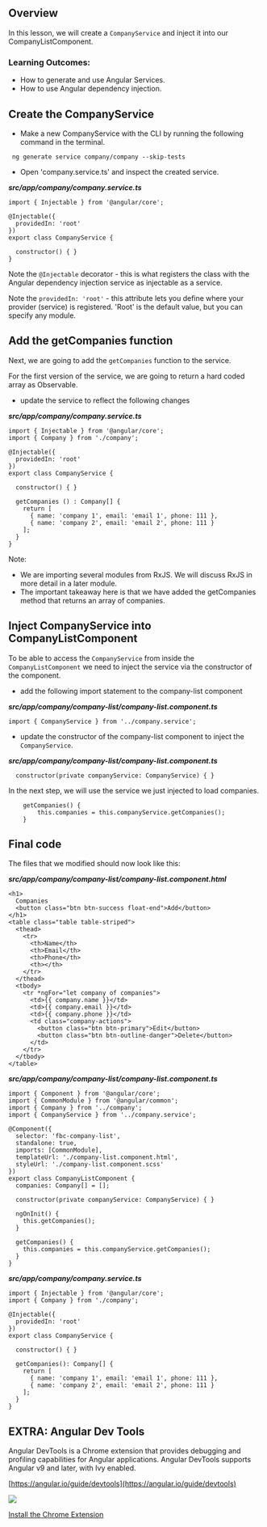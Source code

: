 ## Overview

In this lesson, we will create a ```CompanyService``` and inject it into our CompanyListComponent.

### Learning Outcomes: 
- How to generate and use Angular Services.
- How to use Angular dependency injection.


## Create the CompanyService 


- Make a new CompanyService with the CLI by running the following command in the terminal. 

```
 ng generate service company/company --skip-tests
```

- Open 'company.service.ts' and inspect the created service.

***src/app/company/company.service.ts***

```
import { Injectable } from '@angular/core';

@Injectable({
  providedIn: 'root'
})
export class CompanyService {

  constructor() { }
}

```

Note the ```@Injectable``` decorator - this is what registers the class with the Angular dependency injection service as injectable as a service.

Note the ```providedIn: 'root'``` - this attribute lets you define where your provider (service) is registered. 'Root' is the default value, but you can specify any module.
 
## Add the getCompanies function

Next, we are going to add the ```getCompanies``` function to the service.

For the first version of the service, we are going to return a hard coded array as Observable.

- update the service to reflect the following changes

***src/app/company/company.service.ts***

```
import { Injectable } from '@angular/core';
import { Company } from './company';

@Injectable({
  providedIn: 'root'
})
export class CompanyService {

  constructor() { }

  getCompanies () : Company[] {
    return [
      { name: 'company 1', email: 'email 1', phone: 111 },
      { name: 'company 2', email: 'email 2', phone: 111 }
    ];
  }
}
```

Note: 

- We are importing several modules from RxJS. We will discuss RxJS in more detail in a later module.
- The important takeaway here is that we have added the getCompanies method that returns an array of companies.

## Inject CompanyService into CompanyListComponent

To be able to access the ```CompanyService``` from inside the ```CompanyListComponent``` we need to inject the service via the constructor of the component.

- add the following import statement to the company-list component

***src/app/company/company-list/company-list.component.ts***

```
import { CompanyService } from '../company.service';
```

- update the constructor of the company-list component to inject the ```CompanyService```.

***src/app/company/company-list/company-list.component.ts***

```
  constructor(private companyService: CompanyService) { }
```

In the next step, we will use the service we just injected to load companies.

```
    getCompanies() {
        this.companies = this.companyService.getCompanies();
    }
```

## Final code

The files that we modified should now look like this:

***src/app/company/company-list/company-list.component.html***

```
<h1>
  Companies
  <button class="btn btn-success float-end">Add</button>
</h1>
<table class="table table-striped">
  <thead>
    <tr>
      <th>Name</th>
      <th>Email</th>
      <th>Phone</th>
      <th></th>
    </tr>
  </thead>
  <tbody>
    <tr *ngFor="let company of companies">
      <td>{{ company.name }}</td>
      <td>{{ company.email }}</td>
      <td>{{ company.phone }}</td>
      <td class="company-actions">
        <button class="btn btn-primary">Edit</button>
        <button class="btn btn-outline-danger">Delete</button>
      </td>
    </tr>
  </tbody>
</table>
```

***src/app/company/company-list/company-list.component.ts***

```
import { Component } from '@angular/core';
import { CommonModule } from '@angular/common';
import { Company } from '../company';
import { CompanyService } from '../company.service';

@Component({
  selector: 'fbc-company-list',
  standalone: true,
  imports: [CommonModule],
  templateUrl: './company-list.component.html',
  styleUrl: './company-list.component.scss'
})
export class CompanyListComponent {
  companies: Company[] = [];

  constructor(private companyService: CompanyService) { }

  ngOnInit() {
    this.getCompanies();
  }

  getCompanies() {
    this.companies = this.companyService.getCompanies();
  }
}
```

***src/app/company/company.service.ts***

```
import { Injectable } from '@angular/core';
import { Company } from './company';

@Injectable({
  providedIn: 'root'
})
export class CompanyService {

  constructor() { }

  getCompanies(): Company[] {
    return [
      { name: 'company 1', email: 'email 1', phone: 111 },
      { name: 'company 2', email: 'email 2', phone: 111 }
    ];
  }
}
```

## EXTRA: Angular Dev Tools

Angular DevTools is a Chrome extension that provides debugging and profiling capabilities for Angular applications. Angular DevTools supports Angular v9 and later, with Ivy enabled.

[https://angular.io/guide/devtools](https://angular.io/guide/devtools)

![](https://firebootcamp.ghost.io/content/images/2022/05/unnamed.jpg)

[Install the Chrome Extension](https://chrome.google.com/webstore/detail/angular-devtools/ienfalfjdbdpebioblfackkekamfmbnh)

